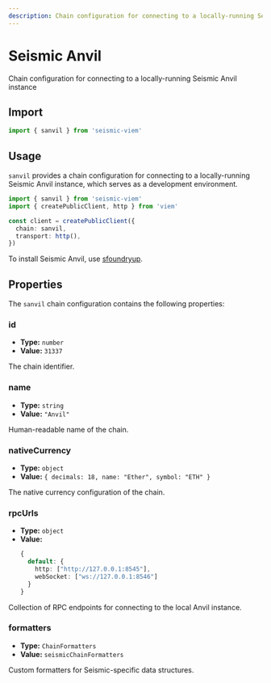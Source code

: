 ```yaml
---
description: Chain configuration for connecting to a locally-running Seismic Anvil instance
---
```


# Seismic Anvil

Chain configuration for connecting to a locally-running Seismic Anvil instance

## Import

```ts
import { sanvil } from 'seismic-viem'
```

## Usage

`sanvil` provides a chain configuration for connecting to a locally-running Seismic Anvil instance, which serves as a development environment.

```ts
import { sanvil } from 'seismic-viem'
import { createPublicClient, http } from 'viem'

const client = createPublicClient({
  chain: sanvil,
  transport: http(),
})
```

To install Seismic Anvil, use [sfoundryup](https://seismic-2.gitbook.io/seismic-book/getting-started/publish-your-docs#sforge-sanvil-and-ssolc).

## Properties

The `sanvil` chain configuration contains the following properties:

### id

- **Type:** `number`
- **Value:** `31337`

The chain identifier.

### name

- **Type:** `string`
- **Value:** `"Anvil"`

Human-readable name of the chain.

### nativeCurrency

- **Type:** `object`
- **Value:** `{ decimals: 18, name: "Ether", symbol: "ETH" }`

The native currency configuration of the chain.

### rpcUrls

- **Type:** `object`
- **Value:**
  ```ts
  {
    default: {
      http: ["http://127.0.0.1:8545"],
      webSocket: ["ws://127.0.0.1:8546"]
    }
  }
  ```

Collection of RPC endpoints for connecting to the local Anvil instance.

### formatters

- **Type:** `ChainFormatters`
- **Value:** `seismicChainFormatters`

Custom formatters for Seismic-specific data structures.
